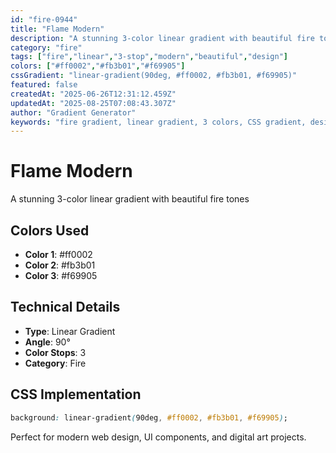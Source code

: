 ```yaml
---
id: "fire-0944"
title: "Flame Modern"
description: "A stunning 3-color linear gradient with beautiful fire tones"
category: "fire"
tags: ["fire","linear","3-stop","modern","beautiful","design"]
colors: ["#ff0002","#fb3b01","#f69905"]
cssGradient: "linear-gradient(90deg, #ff0002, #fb3b01, #f69905)"
featured: false
createdAt: "2025-06-26T12:31:12.459Z"
updatedAt: "2025-08-25T07:08:43.307Z"
author: "Gradient Generator"
keywords: "fire gradient, linear gradient, 3 colors, CSS gradient, design, #ff0002, #fb3b01, #f69905"
---
```


# Flame Modern

A stunning 3-color linear gradient with beautiful fire tones

## Colors Used
- **Color 1**: #ff0002
- **Color 2**: #fb3b01
- **Color 3**: #f69905

## Technical Details
- **Type**: Linear Gradient
- **Angle**: 90°
- **Color Stops**: 3
- **Category**: Fire

## CSS Implementation
```css
background: linear-gradient(90deg, #ff0002, #fb3b01, #f69905);
```

Perfect for modern web design, UI components, and digital art projects.
